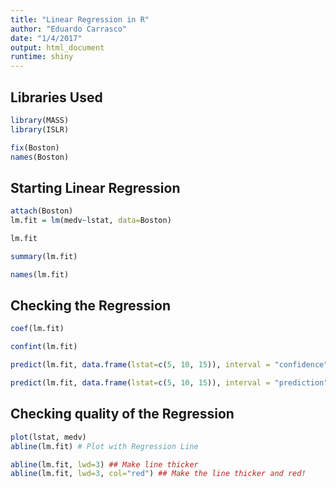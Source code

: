 ```yaml
---
title: "Linear Regression in R"
author: "Eduardo Carrasco"
date: "1/4/2017"
output: html_document
runtime: shiny
---
```

## Libraries Used

```r
library(MASS)
library(ISLR)
```

```r
fix(Boston)
names(Boston)
```

## Starting Linear Regression

```r
attach(Boston)
lm.fit = lm(medv~lstat, data=Boston)

lm.fit

summary(lm.fit)

names(lm.fit)


```

## Checking the Regression

```r
coef(lm.fit)

confint(lm.fit)

predict(lm.fit, data.frame(lstat=c(5, 10, 15)), interval = "confidence")

predict(lm.fit, data.frame(lstat=c(5, 10, 15)), interval = "prediction")
```

## Checking quality of the Regression

```r
plot(lstat, medv)
abline(lm.fit) # Plot with Regression Line

abline(lm.fit, lwd=3) ## Make line thicker
abline(lm.fit, lwd=3, col="red") ## Make the line thicker and red!

```
